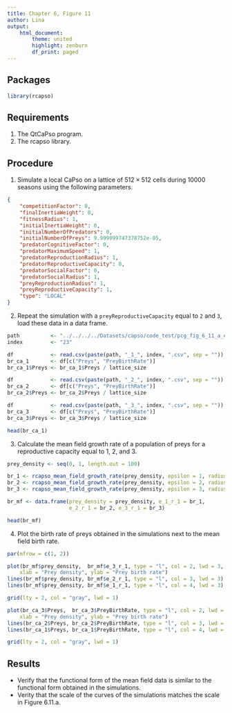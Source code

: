 ```yaml
---
title: Chapter 6, Figure 11
author: Lina
output:
    html_document:
        theme: united
        highlight: zenburn
        df_print: paged
---
```


## Packages
```r
library(rcapso)
```

## Requirements

1. The QtCaPso program.
2. The rcapso library.

## Procedure

1. Simulate a local CaPso on a lattice of $512 \times 512$ cells during 10000
   seasons using the following parameters.
```json
{
    "competitionFactor": 0,
    "finalInertiaWeight": 0,
    "fitnessRadius": 1,
    "initialInertiaWeight": 0,
    "initialNumberOfPredators": 0,
    "initialNumberOfPreys": 9.999999747378752e-05,
    "predatorCognitiveFactor": 0,
    "predatorMaximumSpeed": 1,
    "predatorReproductionRadius": 1,
    "predatorReproductiveCapacity": 0,
    "predatorSocialFactor": 0,
    "predatorSocialRadius": 1,
    "preyReproductionRadius": 1,
    "preyReproductiveCapacity": 1,
    "type": "LOCAL"
}
```

2. Repeat the simulation with a `preyReproductiveCapacity` equal to `2` and
   `3`, load these data in a data frame.

```r
path          <- "../../../../Datasets/capso/code_test/pcg_fig_6_11_a_epsilon"
index         <- "23"

df            <- read.csv(paste(path, "_1_", index, ".csv", sep = ""))
br_ca_1       <- df[c("Preys", "PreyBirthRate")]
br_ca_1$Preys <- br_ca_1$Preys / lattice_size

df            <- read.csv(paste(path, "_2_", index, ".csv", sep = ""))
br_ca_2       <- df[c("Preys", "PreyBirthRate")]
br_ca_2$Preys <- br_ca_2$Preys / lattice_size

df            <- read.csv(paste(path, "_3_", index, ".csv", sep = ""))
br_ca_3       <- df[c("Preys", "PreyBirthRate")]
br_ca_3$Preys <- br_ca_3$Preys / lattice_size

head(br_ca_1)
```

3. Calculate the mean field growth rate of a population of preys for a
   reproductive capacity equal to 1, 2, and 3.

```r
prey_density <- seq(0, 1, length.out = 100)

br_1 <- rcapso_mean_field_growth_rate(prey_density, epsilon = 1, radius = 1)
br_2 <- rcapso_mean_field_growth_rate(prey_density, epsilon = 2, radius = 1)
br_3 <- rcapso_mean_field_growth_rate(prey_density, epsilon = 3, radius = 1)

br_mf <- data.frame(prey_density = prey_density, e_1_r_1 = br_1,
                    e_2_r_1 = br_2, e_3_r_1 = br_3)

head(br_mf)
```

4. Plot the birth rate of preys obtained in the simulations next to the mean
   field birth rate.

```r
par(mfrow = c(1, 2))

plot(br_mf$prey_density,  br_mf$e_3_r_1, type = "l", col = 2, lwd = 3,
    xlab = "Prey density", ylab = "Prey birth rate")
lines(br_mf$prey_density, br_mf$e_2_r_1, type = "l", col = 3, lwd = 3)
lines(br_mf$prey_density, br_mf$e_1_r_1, type = "l", col = 4, lwd = 3)

grid(lty = 2, col = "gray", lwd = 1)

plot(br_ca_3$Preys,  br_ca_3$PreyBirthRate, type = "l", col = 2, lwd = 3,
    xlab = "Prey density", ylab = "Prey birth rate")
lines(br_ca_2$Preys, br_ca_2$PreyBirthRate, type = "l", col = 3, lwd = 3)
lines(br_ca_1$Preys, br_ca_1$PreyBirthRate, type = "l", col = 4, lwd = 3)

grid(lty = 2, col = "gray", lwd = 1)
```

## Results

* Verify that the functional form of the mean field data is similar to the
  functional form obtained in the simulations.
* Verity that the scale of the curves of the simulations matches the scale in
  Figure 6.11.a.
